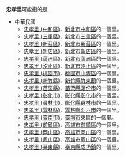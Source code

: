 '''忠孝里'''可能指的是：
*中華民國
**[[忠孝里_(中和區)|忠孝里 (中和區)]]，[[新北市|新北市]][[中和區|中和區]]的一個里。
**[[忠孝里_(三重區)|忠孝里 (三重區)]]，[[新北市|新北市]][[三重區|三重區]]的一個里。
**[[忠孝里_(新莊區)|忠孝里 (新莊區)]]，[[新北市|新北市]][[新莊區|新莊區]]的一個里。
**[[忠孝里_(新店區)|忠孝里 (新店區)]]，[[新北市|新北市]][[新店區|新店區]]的一個里。
**[[忠孝里_(蘆洲區)|忠孝里 (蘆洲區)]]，[[新北市|新北市]][[蘆洲區|蘆洲區]]的一個里。
**[[忠孝里_(汐止區)|忠孝里 (汐止區)]]，[[新北市|新北市]][[汐止區|汐止區]]的一個里。
**[[忠孝里_(桃園市)|忠孝里 (桃園市)]]，[[桃園市|桃園市]][[中壢區|中壢區]]的一個里。
**[[忠孝里_(新竹縣)|忠孝里 (新竹縣)]]，[[新竹縣|新竹縣]][[竹東鎮|竹東鎮]]的一個里。
**[[忠孝里_(苗栗縣)|忠孝里 (苗栗縣)]]，[[苗栗縣|苗栗縣]][[頭份市|頭份市]]的一個里。
**[[忠孝里_(彰化市)|忠孝里 (彰化市)]]，[[彰化縣|彰化縣]][[彰化市|彰化市]]的一個里。
**[[忠孝里_(員林市)|忠孝里 (員林市)]]，[[彰化縣|彰化縣]][[員林市|員林市]]的一個里。
**[[忠孝里_(雲林縣)|忠孝里 (雲林縣)]]，[[雲林縣|雲林縣]][[斗六市|斗六市]]的一個里。
**[[忠孝里_(臺南市)|忠孝里 (臺南市)]]，[[臺南市|臺南市]][[東區_(臺南市)|東區]]的一個里。
**[[忠孝里_(前鎮區)|忠孝里 (前鎮區)]]，[[高雄市|高雄市]][[前鎮區|前鎮區]]的一個里。
**[[忠孝里_(岡山區)|忠孝里 (岡山區)]]，[[高雄市|高雄市]][[岡山區|岡山區]]的一個里。
**[[忠孝里_(鳳山區)|忠孝里 (鳳山區)]]，[[高雄市|高雄市]][[鳳山區|鳳山區]]的一個里。
**[[忠孝里_(臺東縣)|忠孝里 (臺東縣)]]，[[臺東縣|臺東縣]][[成功鎮|成功鎮]]的一個里。

{{Disambiguation|cat=三字臺灣里名消歧義}}